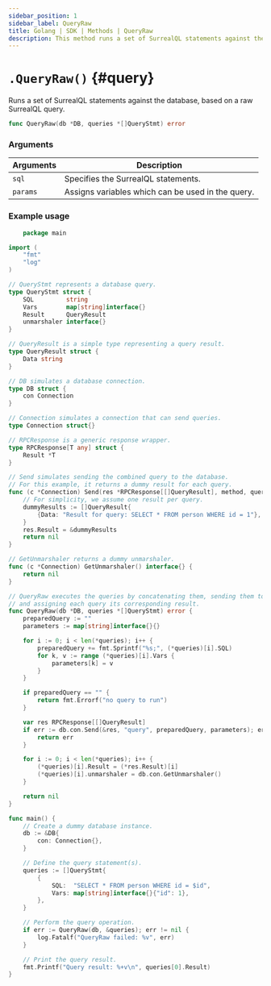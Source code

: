 ```yaml
---
sidebar_position: 1
sidebar_label: QueryRaw
title: Golang | SDK | Methods | QueryRaw
description: This method runs a set of SurrealQL statements against the database, based on a raw SurrealQL query. 
---
```



# `.QueryRaw()` {#query}

Runs a set of SurrealQL statements against the database, based on a raw SurrealQL query.

```go title="Method Syntax"
func QueryRaw(db *DB, queries *[]QueryStmt) error
```

### Arguments

<table>
    <thead>
        <tr>
            <th colspan="2" scope="col">Arguments</th>
            <th colspan="2" scope="col">Description</th>
        </tr>
    </thead>
    <tbody>
        <tr>
            <td colspan="2" scope="col" scope="row" data-label="Arguments">
                <code>sql</code>
                <Label label="required" />
            </td>
            <td colspan="2" scope="col" scope="row" data-label="Description">
                Specifies the SurrealQL statements.
            </td>
        </tr>
        <tr>
            <td colspan="2" scope="col" scope="row" data-label="Arguments">
                <code>params</code>
               <Label label="optional" />
            </td>
            <td colspan="2" scope="col" scope="row" data-label="Description">
                Assigns variables which can be used in the query.
            </td>
        </tr>
    </tbody>
</table>

### Example usage

```go
	package main

import (
	"fmt"
	"log"
)

// QueryStmt represents a database query.
type QueryStmt struct {
	SQL         string
	Vars        map[string]interface{}
	Result      QueryResult
	unmarshaler interface{}
}

// QueryResult is a simple type representing a query result.
type QueryResult struct {
	Data string
}

// DB simulates a database connection.
type DB struct {
	con Connection
}

// Connection simulates a connection that can send queries.
type Connection struct{}

// RPCResponse is a generic response wrapper.
type RPCResponse[T any] struct {
	Result *T
}

// Send simulates sending the combined query to the database.
// For this example, it returns a dummy result for each query.
func (c *Connection) Send(res *RPCResponse[[]QueryResult], method, query string, params map[string]interface{}) error {
	// For simplicity, we assume one result per query.
	dummyResults := []QueryResult{
		{Data: "Result for query: SELECT * FROM person WHERE id = 1"},
	}
	res.Result = &dummyResults
	return nil
}

// GetUnmarshaler returns a dummy unmarshaler.
func (c *Connection) GetUnmarshaler() interface{} {
	return nil
}

// QueryRaw executes the queries by concatenating them, sending them to the DB,
// and assigning each query its corresponding result.
func QueryRaw(db *DB, queries *[]QueryStmt) error {
	preparedQuery := ""
	parameters := map[string]interface{}{}

	for i := 0; i < len(*queries); i++ {
		preparedQuery += fmt.Sprintf("%s;", (*queries)[i].SQL)
		for k, v := range (*queries)[i].Vars {
			parameters[k] = v
		}
	}

	if preparedQuery == "" {
		return fmt.Errorf("no query to run")
	}

	var res RPCResponse[[]QueryResult]
	if err := db.con.Send(&res, "query", preparedQuery, parameters); err != nil {
		return err
	}

	for i := 0; i < len(*queries); i++ {
		(*queries)[i].Result = (*res.Result)[i]
		(*queries)[i].unmarshaler = db.con.GetUnmarshaler()
	}

	return nil
}

func main() {
	// Create a dummy database instance.
	db := &DB{
		con: Connection{},
	}

	// Define the query statement(s).
	queries := []QueryStmt{
		{
			SQL:  "SELECT * FROM person WHERE id = $id",
			Vars: map[string]interface{}{"id": 1},
		},
	}

	// Perform the query operation.
	if err := QueryRaw(db, &queries); err != nil {
		log.Fatalf("QueryRaw failed: %v", err)
	}

	// Print the query result.
	fmt.Printf("Query result: %+v\n", queries[0].Result)
}

```
